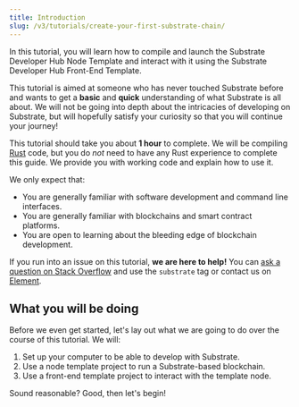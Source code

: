 ```yaml
---
title: Introduction
slug: /v3/tutorials/create-your-first-substrate-chain/
---
```



In this tutorial, you will learn how to compile and launch the Substrate Developer Hub Node Template
and interact with it using the Substrate Developer Hub Front-End Template.

This tutorial is aimed at someone who has never touched Substrate before and wants to get a
**basic** and **quick** understanding of what Substrate is all about. We will not be going into
depth about the intricacies of developing on Substrate, but will hopefully satisfy your curiosity so
that you will continue your journey!

This tutorial should take you about **1 hour** to complete. We will be compiling
[Rust](https://www.rust-lang.org/) code, but you do _not_ need to have any Rust experience to complete
this guide. We provide you with working code and explain how to use it.

We only expect that:

- You are generally familiar with software development and command line interfaces.
- You are generally familiar with blockchains and smart contract platforms.
- You are open to learning about the bleeding edge of blockchain development.

If you run into an issue on this tutorial, **we are here to help!** You can
[ask a question on Stack Overflow](https://stackoverflow.com/questions/tagged/substrate) and use the
`substrate` tag or contact us on
[Element](https://matrix.to/#/#substrate-technical:matrix.org).

## What you will be doing

Before we even get started, let's lay out what we are going to do over the course of this tutorial.
We will:

1. Set up your computer to be able to develop with Substrate.
2. Use a node template project to run a Substrate-based blockchain.
3. Use a front-end template project to interact with the template node.

Sound reasonable? Good, then let's begin!